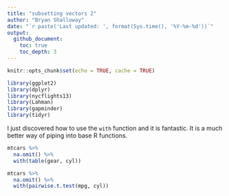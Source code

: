```yaml
---
title: "subsetting vectors 2"
author: "Bryan Shalloway"
date: "`r paste('Last updated: ', format(Sys.time(), '%Y-%m-%d'))`"
output: 
  github_document:
    toc: true
    toc_depth: 3
---
```


```r
knitr::opts_chunk$set(echo = TRUE, cache = TRUE)

library(ggplot2)
library(dplyr)
library(nycflights13)
library(Lahman)
library(gapminder)
library(tidyr)
```

I just discovered how to use the `with` function and it is fantastic. It is a much better way of piping into base R functions.

```r
mtcars %>% 
  na.omit() %>% 
  with(table(gear, cyl))

mtcars %>% 
  na.omit() %>% 
  with(pairwise.t.test(mpg, cyl))

```

